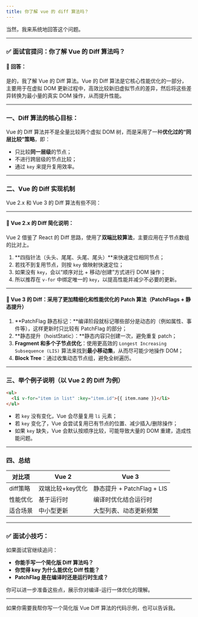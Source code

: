 ```yaml
---
title: 你了解 vue 的 diff 算法吗？
---
```


当然，我来系统地回答这个问题。

---

### ✅ 面试官提问：你了解 Vue 的 Diff 算法吗？

#### 🌱 回答：

是的，我了解 Vue 的 Diff 算法。Vue 的 Diff 算法是它核心性能优化的一部分，主要用于在虚拟 DOM 更新过程中，高效比较新旧虚拟节点的差异，然后将这些差异转换为最小量的真实 DOM 操作，从而提升性能。

---

### 一、Diff 算法的核心目标：

Vue 的 Diff 算法并不是全量比较两个虚拟 DOM 树，而是采用了一种**优化过的“同层比较”策略**，即：

* 只比较**同一层级**的节点；
* 不进行跨层级的节点比较；
* 通过 `key` 来提升复用效率。

---

### 二、Vue 的 Diff 实现机制

Vue 2.x 和 Vue 3 的 Diff 算法有些不同：

---

#### 🔸 Vue 2.x 的 Diff 简化说明：

Vue 2 借鉴了 React 的 Diff 思路，使用了**双端比较算法**，主要应用在子节点数组的比对上。

1. \*\*四指针法（头头、尾尾、头尾、尾头）\*\*来快速定位相同节点；
2. 若找不到复用节点，则按 `key` 做映射快速定位；
3. 如果没有 `key`，会以“顺序对比 + 移动/创建”方式进行 DOM 操作；
4. 所以推荐在 `v-for` 中绑定唯一的 `key`，以提高性能并减少不必要的更新。

---

#### 🔹 Vue 3 的 Diff：**采用了更加精细化和性能优化的 Patch 算法（PatchFlags + 静态提升）**

1. \*\*PatchFlag 静态标记：\*\*编译阶段就标记哪些部分是动态的（例如属性、事件等），这样更新时只比较有 PatchFlag 的部分；
2. \*\*静态提升（hoistStatic）：\*\*静态内容只创建一次，避免重复 patch；
3. **Fragment 和多个子节点优化**：使用更高效的 `Longest Increasing Subsequence (LIS)` 算法来找到**最小移动集**，从而尽可能少地操作 DOM；
4. **Block Tree**：通过收集动态节点组，避免全树遍历。

---

### 三、举个例子说明（以 Vue 2 的 Diff 为例）

```html
<ul>
  <li v-for="item in list" :key="item.id">{{ item.name }}</li>
</ul>
```

* 若 `key` 没有变化，Vue 会尽量复用 `li` 元素；
* 若 `key` 变化了，Vue 会尝试复用已有节点的位置、减少插入/删除操作；
* 如果 `key` 缺失，Vue 会默认按顺序比较，可能导致大量的 DOM 重建，造成性能问题。

---

### 四、总结

| 对比项    | Vue 2      | Vue 3                  |
| ------ | ---------- | ---------------------- |
| diff策略 | 双端比较+key优化 | 静态提升 + PatchFlag + LIS |
| 性能优化   | 基于运行时      | 编译时优化结合运行时             |
| 适合场景   | 中小型更新      | 大型列表、动态更新频繁            |

---

### ✅ 面试小技巧：

如果面试官继续追问：

* **你能手写一个简化版 Diff 算法吗？**
* **你觉得 key 为什么能优化 Diff 性能？**
* **PatchFlag 是在编译时还是运行时生成？**

你可以进一步准备这些点，展示你对编译-运行一体优化的理解。

---

如果你需要我帮你写一个简化版 Vue Diff 算法的代码示例，也可以告诉我。

